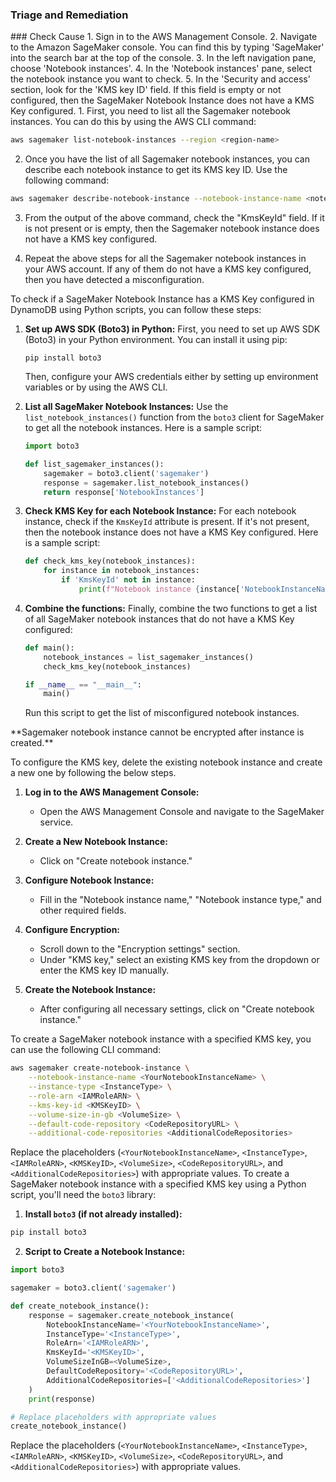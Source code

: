 
### Triage and Remediation
<Tabs>

<Tab title='Cause'>
### Check Cause
<AccordionGroup>
<Accordion title='Using Console' defaultOpen='true'>
1. Sign in to the AWS Management Console.
2. Navigate to the Amazon SageMaker console. You can find this by typing 'SageMaker' into the search bar at the top of the console.
3. In the left navigation pane, choose 'Notebook instances'.
4. In the 'Notebook instances' pane, select the notebook instance you want to check.
5. In the 'Security and access' section, look for the 'KMS key ID' field. If this field is empty or not configured, then the SageMaker Notebook Instance does not have a KMS Key configured.
</Accordion>

<Accordion title='Using CLI'>
1. First, you need to list all the Sagemaker notebook instances. You can do this by using the AWS CLI command:

```bash
aws sagemaker list-notebook-instances --region <region-name>
```

2. Once you have the list of all Sagemaker notebook instances, you can describe each notebook instance to get its KMS key ID. Use the following command:

```bash
aws sagemaker describe-notebook-instance --notebook-instance-name <notebook-instance-name> --region <region-name>
```

3. From the output of the above command, check the "KmsKeyId" field. If it is not present or is empty, then the Sagemaker notebook instance does not have a KMS key configured.

4. Repeat the above steps for all the Sagemaker notebook instances in your AWS account. If any of them do not have a KMS key configured, then you have detected a misconfiguration.
</Accordion>

<Accordion title='Using Python'>
To check if a SageMaker Notebook Instance has a KMS Key configured in DynamoDB using Python scripts, you can follow these steps:

1. **Set up AWS SDK (Boto3) in Python:**
   First, you need to set up AWS SDK (Boto3) in your Python environment. You can install it using pip:
   ```
   pip install boto3
   ```
   Then, configure your AWS credentials either by setting up environment variables or by using the AWS CLI.

2. **List all SageMaker Notebook Instances:**
   Use the `list_notebook_instances()` function from the `boto3` client for SageMaker to get all the notebook instances. Here is a sample script:
   ```python
   import boto3

   def list_sagemaker_instances():
       sagemaker = boto3.client('sagemaker')
       response = sagemaker.list_notebook_instances()
       return response['NotebookInstances']
   ```

3. **Check KMS Key for each Notebook Instance:**
   For each notebook instance, check if the `KmsKeyId` attribute is present. If it's not present, then the notebook instance does not have a KMS Key configured. Here is a sample script:
   ```python
   def check_kms_key(notebook_instances):
       for instance in notebook_instances:
           if 'KmsKeyId' not in instance:
               print(f"Notebook instance {instance['NotebookInstanceName']} does not have a KMS Key configured.")
   ```

4. **Combine the functions:**
   Finally, combine the two functions to get a list of all SageMaker notebook instances that do not have a KMS Key configured:
   ```python
   def main():
       notebook_instances = list_sagemaker_instances()
       check_kms_key(notebook_instances)

   if __name__ == "__main__":
       main()
   ```
   Run this script to get the list of misconfigured notebook instances.
</Accordion>

</AccordionGroup>
</Tab>
<Tab title='Remediation'>
**Sagemaker notebook instance cannot be encrypted after instance is created.**

To configure the KMS key, delete the existing notebook instance and create a new one by following the below steps.
<AccordionGroup>
<Accordion title='Using Console' defaultOpen='true'>
1. **Log in to the AWS Management Console:**
   - Open the AWS Management Console and navigate to the SageMaker service.

2. **Create a New Notebook Instance:**
   - Click on "Create notebook instance."

3. **Configure Notebook Instance:**
   - Fill in the "Notebook instance name," "Notebook instance type," and other required fields.

4. **Configure Encryption:**
   - Scroll down to the "Encryption settings" section.
   - Under "KMS key," select an existing KMS key from the dropdown or enter the KMS key ID manually.

5. **Create the Notebook Instance:**
   - After configuring all necessary settings, click on "Create notebook instance."

</Accordion>

<Accordion title='Using CLI'>
To create a SageMaker notebook instance with a specified KMS key, you can use the following CLI command:

```sh
aws sagemaker create-notebook-instance \
    --notebook-instance-name <YourNotebookInstanceName> \
    --instance-type <InstanceType> \
    --role-arn <IAMRoleARN> \
    --kms-key-id <KMSKeyID> \
    --volume-size-in-gb <VolumeSize> \
    --default-code-repository <CodeRepositoryURL> \
    --additional-code-repositories <AdditionalCodeRepositories>
```

Replace the placeholders (`<YourNotebookInstanceName>`, `<InstanceType>`, `<IAMRoleARN>`, `<KMSKeyID>`, `<VolumeSize>`, `<CodeRepositoryURL>`, and `<AdditionalCodeRepositories>`) with appropriate values.
</Accordion>
<Accordion title='Using Python'>
To create a SageMaker notebook instance with a specified KMS key using a Python script, you'll need the `boto3` library:

1. **Install `boto3` (if not already installed):**

```sh
pip install boto3
```

2. **Script to Create a Notebook Instance:**

```python
import boto3

sagemaker = boto3.client('sagemaker')

def create_notebook_instance():
    response = sagemaker.create_notebook_instance(
        NotebookInstanceName='<YourNotebookInstanceName>',
        InstanceType='<InstanceType>',
        RoleArn='<IAMRoleARN>',
        KmsKeyId='<KMSKeyID>',
        VolumeSizeInGB=<VolumeSize>,
        DefaultCodeRepository='<CodeRepositoryURL>',
        AdditionalCodeRepositories=['<AdditionalCodeRepositories>']
    )
    print(response)

# Replace placeholders with appropriate values
create_notebook_instance()
```

Replace the placeholders (`<YourNotebookInstanceName>`, `<InstanceType>`, `<IAMRoleARN>`, `<KMSKeyID>`, `<VolumeSize>`, `<CodeRepositoryURL>`, and `<AdditionalCodeRepositories>`) with appropriate values.
</Accordion>
</AccordionGroup>
</Tab>
</Tabs>
